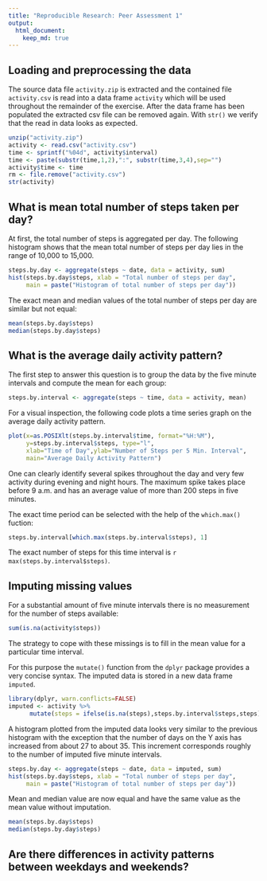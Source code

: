 ```yaml
---
title: "Reproducible Research: Peer Assessment 1"
output: 
  html_document:
    keep_md: true
---
```



## Loading and preprocessing the data

The source data file `activity.zip` is extracted and the contained file `activity.csv` is read into a data frame `activity` which will be used throughout the remainder of the exercise. After the data frame has been populated the extracted csv file can be removed again.
With `str()` we verify that the read in data looks as expected.

```r
unzip("activity.zip")
activity <- read.csv("activity.csv")
time <- sprintf("%04d", activity$interval)
time <- paste(substr(time,1,2),":", substr(time,3,4),sep="")
activity$time <- time
rm <- file.remove("activity.csv")
str(activity)
```

## What is mean total number of steps taken per day?

At first, the total number of steps is aggregated per day. The following histogram shows
that the mean total number of steps per day lies in the range of 10,000 to 15,000.
```r
steps.by.day <- aggregate(steps ~ date, data = activity, sum)
hist(steps.by.day$steps, xlab = "Total number of steps per day", 
     main = paste("Histogram of total number of steps per day"))
```

The exact mean and median values of the total number of steps per day are similar but not equal:

```r
mean(steps.by.day$steps)
median(steps.by.day$steps)
```

## What is the average daily activity pattern?

The first step to answer this question is to group the data by the five minute intervals
and compute the mean for each group:
```r
steps.by.interval <- aggregate(steps ~ time, data = activity, mean)
```

For a visual inspection, the following code plots a time series graph on the average daily 
activity pattern.
```r
plot(x=as.POSIXlt(steps.by.interval$time, format="%H:%M"), 
     y=steps.by.interval$steps, type="l",
     xlab="Time of Day",ylab="Number of Steps per 5 Min. Interval",
     main="Average Daily Activity Pattern")
```

One can clearly identify several spikes throughout the day and very few activity during evening and night hours. The maximum spike takes place before 9 a.m. and has an average value of more than 200 steps in five minutes. 

The exact time period can be selected with the help of the `which.max()` fuction:
```r
steps.by.interval[which.max(steps.by.interval$steps), 1]
```
The exact number of steps for this time interval is `r max(steps.by.interval$steps)`.

## Imputing missing values

For a substantial amount of five minute intervals there is no measurement for the number of steps available:
```r
sum(is.na(activity$steps))
```

The strategy to cope with these missings is to fill in the mean value for a particular time interval. 

For this purpose the `mutate()` function from the `dplyr` package provides a very concise syntax. The imputed data is stored in a new data frame `imputed`.
```r
library(dplyr, warn.conflicts=FALSE)
imputed <- activity %>%
      mutate(steps = ifelse(is.na(steps),steps.by.interval$steps,steps))
```

A histogram plotted from the imputed data looks very similar to the previous histogram with 
the exception that the number of days on the Y axis has increased from about 27 to about 35.
This increment corresponds roughly to the number of imputed five minute intervals.
```r
steps.by.day <- aggregate(steps ~ date, data = imputed, sum)
hist(steps.by.day$steps, xlab = "Total number of steps per day", 
     main = paste("Histogram of total number of steps per day"))
```

Mean and median value are now equal and have the same value as the mean value without imputation.
```r
mean(steps.by.day$steps)
median(steps.by.day$steps)
```


## Are there differences in activity patterns between weekdays and weekends?
